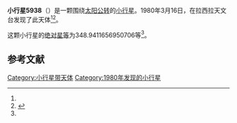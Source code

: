 {{Infobox planet
| bgcolour = #FFFFC0
| name = 5938 Keller
| symbol = 
| image = 
| caption = 
| discovery = yes
| discovery_ref = 
| discoverer = {{link-en|英格瓦·克拉斯·拉格尔科维斯特|Claes-Ingvar Lagerkvist}}
| discovery_site = [[拉西拉天文台|拉西拉天文台]] 
| discovered = 1980年3月16日
| designations = yes
| mp_name = 
| named_after = 
| alt_names = 1980 FH2/ 1978 VF2 / 1987 DJ6
| mp_category = [[主带小行星|主带小行星]]
| orbit_ref = <ref name="a">[http://ssd.jpl.nasa.gov/sbdb.cgi?sstr=5938 5938 Keller] {{Wayback|url=http://ssd.jpl.nasa.gov/sbdb.cgi?sstr=5938 |date=20201124022504 }}，小行星數據庫瀏覽器（JPL Small-Body Database Browser）－[[美国国家航空航天局|美国国家航空航天局]]喷气推进实验室</ref>
| epoch = 2456400.5 (2013年4月18日更新)
| aphelion = {{convert|2.510720218923969|AU|km|3|abbr=on|lk=out}}
| perihelion = {{convert|2.16520591495309|AU|km|3|abbr=on}}
| semimajor = {{convert|2.33796306693853|AU|km|3|abbr=on}}
| eccentricity = 0.073892165
| period = 1305.734552 [[日|日]]<br />3.57[[儒略年|儒略年]]
| avg_speed = 
| inclination = 3.556534264457455
| asc_node = 328.2622744263948
| mean_anomaly = 
| arg_peri = 348.9411656950706
| satellites = 
| physical_characteristics = yes
| dimensions = 
| mass = 
| density = 
| surface_grav = 
| escape_velocity = 
| sidereal_day = 
| axial_tilt = 
| pole_ecliptic_lat = 
| pole_ecliptic_lon = 
| albedo = 
| temperatures= 
| temp_name1 = 
| mean_temp_1 = 
| max_temp_1 = 
| temp_name2 = 
| max_temp_2 = 
| spectral_type = 
| abs_magnitude = 348.9411656950706
}}

'''小行星5938'''（{{lang-en|5938 Keller}}）是一颗围绕[[太阳|太阳]][[公转|公转]]的[[小行星|小行星]]。1980年3月16日，{{link-en|英格瓦·克拉斯·拉格尔科维斯特|Claes-Ingvar Lagerkvist}}在拉西拉天文台发现了此天体<ref name="a" /><ref>{{cite news|title=小行星列表|url=http://cfa-www.harvard.edu/iau/lists/NumberedMPs.txt|accessdate=2013-07-08|newspaper=哈佛大学|archive-date=2008-05-17|archive-url=https://web.archive.org/web/20080517010638/http://cfa-www.harvard.edu/iau/lists/NumberedMPs.txt|dead-url=no}}</ref>。

这颗小行星的[[绝对星等|绝对星等]]为348.9411656950706等<ref name="a" />。

==参考文献==
{{reflist}}
{{Minor Planet Number|[[小行星5937|小行星5937]]|[[小行星5939|小行星5939]]}}

{{小天体}}

[[Category:小行星带天体|Category:小行星带天体]]
[[Category:1980年发现的小行星|Category:1980年发现的小行星]]

{{asteroid-stub}}